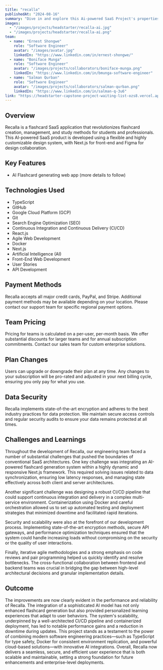 ```yaml
---
title: "recalla"
publishedAt: "2024-08-16"
summary: "Dive in and explore this Ai-powered SaaS Project's properties and build process. Experience the power of using LLMs and RAG for ultmimate SaaS product development."
images:
  - "/images/projects/headstarter/recalla-ai.jpg"
  - "/images/projects/headstarter/recalla-ai.png"
team:
  - name: "Ernest Shongwe"
    role: "Software Engineer"
    avatar: "/images/avatar.jpg"
    linkedIn: "https://www.linkedin.com/in/ernest-shongwe/"
  - name: "Boniface Munga"
    role: "Software Engineer"
    avatar: "/images/projects/collaborators/boniface-munga.png"
    linkedIn: "https://www.linkedin.com/in/bmunga-software-engineer"
  - name: "Salman Qurban"
    role: "Software Engineer"
    avatar: "/images/projects/collaborators/salman-qurban.png"
    linkedIn: "https://www.linkedin.com/in/salman-q-3u6"
link: "https://headstarter-capstone-project-waiting-list-ozs8.vercel.app/"
---
```


## Overview

Recalla is a flashcard SaaS application that revolutionizes flashcard creation, management, and study methods for students and professionals. This AI-powered SaaS product is developed using a flexible and highly customizable design system, with Next.js for front-end and Figma for design collaboration.

## Key Features

- AI Flashcard generating web app (more details to follow)

## Technologies Used

- TypeScript
- GitHub
- Google Cloud Platform (GCP)
- Git
- Search Engine Optimization (SEO)
- Continuous Integration and Continuous Delivery (CI/CD)
- React.js
- Agile Web Development
- Docker
- Next.js
- Artificial Intelligence (AI)
- Front-End Web Development
- User Stories
- API Development

## Payment Methods

Recalla accepts all major credit cards, PayPal, and Stripe. Additional payment methods may be available depending on your location. Please contact our support team for specific regional payment options.

## Team Pricing

Pricing for teams is calculated on a per-user, per-month basis. We offer substantial discounts for larger teams and for annual subscription commitments. Contact our sales team for custom enterprise solutions.

## Plan Changes

Users can upgrade or downgrade their plan at any time. Any changes to your subscription will be pro-rated and adjusted in your next billing cycle, ensuring you only pay for what you use.

## Data Security

Recalla implements state-of-the-art encryption and adheres to the best industry practices for data protection. We maintain secure access controls and regular security audits to ensure your data remains protected at all times.

## Challenges and Learnings

Throughout the development of Recalla, our engineering team faced a number of substantial challenges that pushed the boundaries of conventional SaaS architectures. One key challenge was integrating an AI-powered flashcard generation system within a highly dynamic and responsive Next.js framework. This required solving issues related to data synchronization, ensuring low latency responses, and managing state effectively across both client and server architectures.

Another significant challenge was designing a robust CI/CD pipeline that could support continuous integration and delivery in a complex multi-service environment. Containerization using Docker and careful orchestration allowed us to set up automated testing and deployment strategies that minimized downtime and facilitated rapid iterations.

Security and scalability were also at the forefront of our development process. Implementing state-of-the-art encryption methods, secure API gateways, and performance optimization techniques ensured that the system could handle increasing loads without compromising on the security or the quality of user interactions.

Finally, iterative agile methodologies and a strong emphasis on code reviews and pair programming helped us quickly identify and resolve bottlenecks. The cross-functional collaboration between frontend and backend teams was crucial in bridging the gap between high-level architectural decisions and granular implementation details.

## Outcome

The improvements are now clearly evident in the performance and reliability of Recalla. The integration of a sophisticated AI model has not only enhanced flashcard generation but also provided personalized learning experiences that adapt to user behaviors. The system's scalability, underpinned by a well-architected CI/CD pipeline and containerized deployment, has led to notable performance gains and a reduction in downtime during updates. This project stands as a testament to the power of combining modern software engineering practices—such as TypeScript for type safety, Docker for consistent environment replication, and powerful cloud-based solutions—with innovative AI integrations. Overall, Recalla now delivers a seamless, secure, and efficient user experience that is both scalable and maintainable, setting a strong foundation for future enhancements and enterprise-level deployments.
